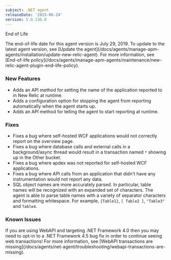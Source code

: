 ```yaml
---
subject: .NET agent
releaseDate: '2015-06-24'
version: 5.0.136.0
---
```


End of Life

<Callout variant="important">
  The end-of-life date for this agent version is July 29, 2019. To update to the latest agent version, see [Update the agent](/docs/agents/manage-apm-agents/installation/update-new-relic-agent). For more information, see [End-of-life policy](/docs/agents/manage-apm-agents/maintenance/new-relic-agent-plugin-end-life-policy).
</Callout>

### New Features

* Adds an API method for setting the name of the application reported to in New Relic at runtime.
* Adds a configuration option for stopping the agent from reporting automatically when the agent starts up.
* Adds an API method for telling the agent to start reporting at runtime.

### Fixes

* Fixes a bug where self-hosted WCF applications would not correctly report on the overview page.
* Fixes a bug where database calls and external calls in a background/async thread would result in a transaction named `*` showing up in the Other bucket.
* Fixes a bug where apdex was not reported for self-hosted WCF applications.
* Fixes a bug where API calls from an application that didn't have any instrumentation would not report any data.
* SQL object names are more accurately parsed. In particular, table names will be recognized with an expanded set of characters. The agent is able to parse table names with a variety of separator characters and formatting whitespace. For example, `{Table1}`, `[ Table2 ]`, `"Table3"` and `Table4`.

### Known Issues

<Callout variant="important">
  If you are using WebAPI and targeting .NET Framework 4.0 then you may need to opt-in to a .NET Framework 4.5 bug fix in order to continue seeing web transactions! For more information, see [WebAPI transactions are missing](/docs/agents/net-agent/troubleshooting/webapi-transactions-are-missing).
</Callout>
